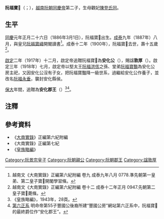 '''阮福寶𡾼'''（{{vie|v='''Nguyễn Phúc Bửu Tủng'''|hn=阮福寶𡾼}}；{{bd|1886年|3月1日|1900年|1月23日}}），[[越南|越南]][[阮朝|阮朝]][[同慶帝|同慶帝]]第二子，生母觀妃[[陈氏幼金|陳登氏同]]。

==生平==
[[同慶_(阮朝)|同慶]]元年正月二十六日（1886年3月1日），阮福寶𡾼出生。[[成泰|成泰]]九年（1887年）八月，與皇兄[[阮福寶嶹|阮福寶嶹]]開閣讀書<ref>越南文《大南實錄》正編第六紀附編 卷九 成泰九年八月 0778.準先朝第一皇弟、第二皇子寶𡾼開閣學習條。</ref>。成泰十二年（1900年），阮福寶𡾼去世，壽十五歲<ref>越南文《大南實錄》正編第六紀附編 卷十二 成泰十二年正月 0947.先朝第二皇子寶𡾼薨條。</ref>。

[[啟定|啟定]]二年（1917年）十二月，啟定帝追贈阮福寶𡾼為'''安化公'''（{{vie|v='''An Hóa Công'''|hn=安化公}}），賜諡'''敦厚'''（{{vie|v='''Đôn Hậu'''|hn=敦厚}}）。啟定三年（1918年）七月，啟定帝以堅太王[[阮福洪侅|阮福洪侅]]之孫、堂弟[[阮福寶豓|阮福寶豓]]為安化公房主祀，又因安化公沒有子女，把阮福寶豓降一級世系，過繼給安化公作養子，並改名[[阮福永垂|阮福永垂]]，襲封安化縣侯。

[[保大_(阮朝)|保大]]年間，追贈為'''安化郡王'''（{{vie|v='''An Hóa Quận Vương'''|hn=安化郡王}}）<ref>《皇族略編》，1943年，28頁。</ref><ref>[http://members.ziggo.nl/jb.ngoanhtuan/tamnguyenv34.html 第六正系] {{Wayback|url=http://members.ziggo.nl/jb.ngoanhtuan/tamnguyenv34.html |date=20160919114830 }}明命帝第55子豐國公後裔所建“豐國公房”網站第六正系中，阮福寶𡾼的最終爵位作“安化郡王”。</ref>。
==注釋==
{{reflist}}

==參考資料==
*《[[大南實錄|大南實錄]]》正編第六紀附編
*《大南實錄》正編第七紀
*《[[皇族略編|皇族略編]]》

[[Category:阮景宗皇子|Category:阮景宗皇子]]
[[Category:阮朝親公|Category:阮朝親公]]
[[Category:阮朝郡王|Category:阮朝郡王]]
[[Category:諡敦厚|Category:諡敦厚]]
